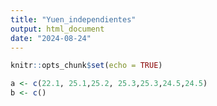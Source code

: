 ```yaml
---
title: "Yuen_independientes"
output: html_document
date: "2024-08-24"
---
```


```r
knitr::opts_chunk$set(echo = TRUE)
```

```r
a <- c(22.1, 25.1,25.2, 25.3,25.3,24.5,24.5)
b <- c()

```

